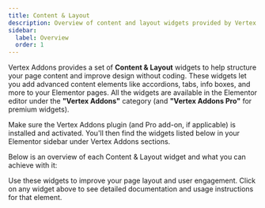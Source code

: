 ```yaml
---
title: Content & Layout
description: Overview of content and layout widgets provided by Vertex Addons for Elementor.
sidebar:
  label: Overview
  order: 1
---
```



Vertex Addons provides a set of **Content & Layout** widgets to help structure your page content and improve design without coding. These widgets let you add advanced content elements like accordions, tabs, info boxes, and more to your Elementor pages. All the widgets are available in the Elementor editor under the **"Vertex Addons"** category (and **"Vertex Addons Pro"** for premium widgets).

<Aside>
Make sure the Vertex Addons plugin (and Pro add-on, if applicable) is installed and activated. You'll then find the widgets listed below in your Elementor sidebar under Vertex Addons sections.
</Aside>

Below is an overview of each Content & Layout widget and what you can achieve with it:

<CardGrid>
  <LinkCard href="./accordion" title="Accordion" description="Collapsible sections to organize content (great for FAQs)."/>
  <LinkCard href="./tabs" title="Tabs" description="Tabbed content areas for switching between different content sections."/>
  <LinkCard href="./toggle" title="Toggle" description="Similar to Accordion but allows multiple sections open at once."/>
  <LinkCard href="./information-box" title="Information Box" description="Icon + text box to highlight information or features."/>
  <LinkCard href="./notice-box" title="Notice Box" description="Stylized notice box with icon and text for announcements."/>
  <LinkCard href="./alert-box" title="Alert Box" description="Attention-grabbing alert box with message and optional close button."/>
  <LinkCard href="./fancy-text" title="Fancy Text" description="Animated text that cycles through words with creative effects."/>
  <LinkCard href="./creative-button" title="Creative Button" description="Buttons with unique hover animations to enhance calls-to-action."/>
  <LinkCard href="./flip-box" title="Flip Box" description="Content box that flips on hover to reveal additional content on the back."/>
  <LinkCard href="./price-box" title="Price Box" description="Pricing table card showing price, features, and a signup button."/>
  <LinkCard href="./slides" title="Slides" description="Image/content slideshow with headings, text, and optional call-to-action."/>
</CardGrid>

Use these widgets to improve your page layout and user engagement. Click on any widget above to see detailed documentation and usage instructions for that element.
